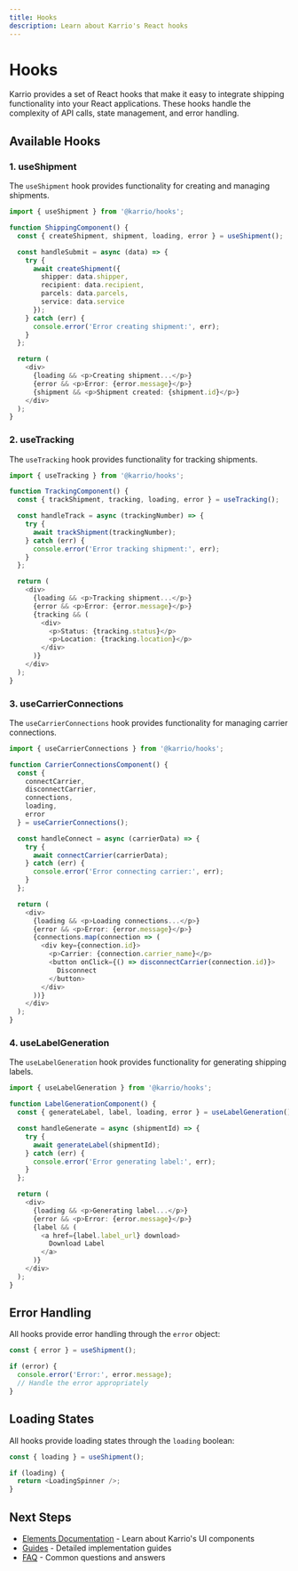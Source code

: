 ```yaml
---
title: Hooks
description: Learn about Karrio's React hooks
---
```


# Hooks

Karrio provides a set of React hooks that make it easy to integrate shipping functionality into your React applications. These hooks handle the complexity of API calls, state management, and error handling.

## Available Hooks

### 1. useShipment

The `useShipment` hook provides functionality for creating and managing shipments.

```typescript
import { useShipment } from '@karrio/hooks';

function ShippingComponent() {
  const { createShipment, shipment, loading, error } = useShipment();

  const handleSubmit = async (data) => {
    try {
      await createShipment({
        shipper: data.shipper,
        recipient: data.recipient,
        parcels: data.parcels,
        service: data.service
      });
    } catch (err) {
      console.error('Error creating shipment:', err);
    }
  };

  return (
    <div>
      {loading && <p>Creating shipment...</p>}
      {error && <p>Error: {error.message}</p>}
      {shipment && <p>Shipment created: {shipment.id}</p>}
    </div>
  );
}
```

### 2. useTracking

The `useTracking` hook provides functionality for tracking shipments.

```typescript
import { useTracking } from '@karrio/hooks';

function TrackingComponent() {
  const { trackShipment, tracking, loading, error } = useTracking();

  const handleTrack = async (trackingNumber) => {
    try {
      await trackShipment(trackingNumber);
    } catch (err) {
      console.error('Error tracking shipment:', err);
    }
  };

  return (
    <div>
      {loading && <p>Tracking shipment...</p>}
      {error && <p>Error: {error.message}</p>}
      {tracking && (
        <div>
          <p>Status: {tracking.status}</p>
          <p>Location: {tracking.location}</p>
        </div>
      )}
    </div>
  );
}
```

### 3. useCarrierConnections

The `useCarrierConnections` hook provides functionality for managing carrier connections.

```typescript
import { useCarrierConnections } from '@karrio/hooks';

function CarrierConnectionsComponent() {
  const {
    connectCarrier,
    disconnectCarrier,
    connections,
    loading,
    error
  } = useCarrierConnections();

  const handleConnect = async (carrierData) => {
    try {
      await connectCarrier(carrierData);
    } catch (err) {
      console.error('Error connecting carrier:', err);
    }
  };

  return (
    <div>
      {loading && <p>Loading connections...</p>}
      {error && <p>Error: {error.message}</p>}
      {connections.map(connection => (
        <div key={connection.id}>
          <p>Carrier: {connection.carrier_name}</p>
          <button onClick={() => disconnectCarrier(connection.id)}>
            Disconnect
          </button>
        </div>
      ))}
    </div>
  );
}
```

### 4. useLabelGeneration

The `useLabelGeneration` hook provides functionality for generating shipping labels.

```typescript
import { useLabelGeneration } from '@karrio/hooks';

function LabelGenerationComponent() {
  const { generateLabel, label, loading, error } = useLabelGeneration();

  const handleGenerate = async (shipmentId) => {
    try {
      await generateLabel(shipmentId);
    } catch (err) {
      console.error('Error generating label:', err);
    }
  };

  return (
    <div>
      {loading && <p>Generating label...</p>}
      {error && <p>Error: {error.message}</p>}
      {label && (
        <a href={label.label_url} download>
          Download Label
        </a>
      )}
    </div>
  );
}
```

## Error Handling

All hooks provide error handling through the `error` object:

```typescript
const { error } = useShipment();

if (error) {
  console.error('Error:', error.message);
  // Handle the error appropriately
}
```

## Loading States

All hooks provide loading states through the `loading` boolean:

```typescript
const { loading } = useShipment();

if (loading) {
  return <LoadingSpinner />;
}
```

## Next Steps

- [Elements Documentation](/docs/platform/elements) - Learn about Karrio's UI components
- [Guides](/docs/platform/guides) - Detailed implementation guides
- [FAQ](/docs/platform/faq) - Common questions and answers
